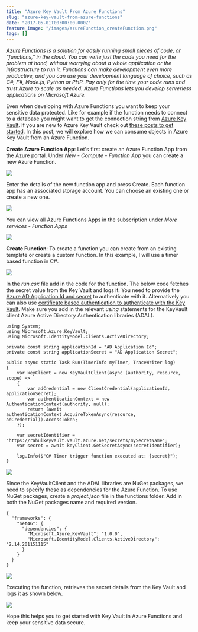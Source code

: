 ```yaml
---
title: "Azure Key Vault From Azure Functions"
slug: "azure-key-vault-from-azure-functions"
date: "2017-05-01T00:00:00.000Z"
feature_image: "/images/azureFunction_createFunction.png"
tags: []
---
```


_[Azure Functions](https://docs.microsoft.com/en-us/azure/azure-functions/functions-overview) is a solution for easily running small pieces of code, or "functions," in the cloud. You can write just the code you need for the problem at hand, without worrying about a whole application or the infrastructure to run it. Functions can make development even more productive, and you can use your development language of choice, such as C#, F#, Node.js, Python or PHP. Pay only for the time your code runs and trust Azure to scale as needed. Azure Functions lets you develop serverless applications on Microsoft Azure._

Even when developing with Azure Functions you want to keep your sensitive data protected. Like for example if the function needs to connect to a database you might want to get the connection string from [Azure Key Vault](__GHOST_URL__/blog/getting-started-with-azure-key-vault/). If you are new to Azure Key Vault check out [these posts to get started](__GHOST_URL__/tag/azure-key-vault/). In this post, we will explore how we can consume objects in Azure Key Vault from an Azure Function.

**Create Azure Function App**: Let's first create an Azure Function App from the Azure portal. Under _New - Compute - Function App_ you can create a new Azure Function.

![](/images/azureFunction_new.png)

Enter the details of the new function app and press Create. Each function app has an associated storage account. You can choose an existing one or create a new one.

![](/images/azureFunction_create.png)

You can view all Azure Functions Apps in the subscription under _More services - Function Apps_

![](/images/azureFunction_all.png)

**Create Function**: To create a function you can create from an existing template or create a custom function. In this example, I will use a timer based function in C#.

![](/images/azureFunction_createFunction.png)

In the _run.csx_ file add in the code for the function. The below code fetches the secret value from the Key Vault and logs it. You need to provide the [Azure AD Application Id and secret](__GHOST_URL__/blog/authenticating-a-client-application-with-azure-key-vault/) to authenticate with it. Alternatively you can also use [certificate based authentication to authenticate with the Key Vault](__GHOST_URL__/blog/azure-key-vault-from-azure-functions-certificate-based-authentication/). Make sure you add in the relevant _using_ statements for the KeyVault client Azure Active Directory Authentication libraries (ADAL).

    using System;
    using Microsoft.Azure.KeyVault;
    using Microsoft.IdentityModel.Clients.ActiveDirectory;
    
    private const string applicationId = "AD Application Id";
    private const string applicationSecret = "AD Application Secret";
    
    public async static Task Run(TimerInfo myTimer, TraceWriter log)
    {
        var keyClient = new KeyVaultClient(async (authority, resource, scope) =>
        {
            var adCredential = new ClientCredential(applicationId, applicationSecret);
            var authenticationContext = new AuthenticationContext(authority, null);
            return (await authenticationContext.AcquireTokenAsync(resource, adCredential)).AccessToken;
        });
    
        var secretIdentifier = "https://rahulkeyvault.vault.azure.net/secrets/mySecretName";
        var secret = await keyClient.GetSecretAsync(secretIdentifier);
    
        log.Info($"C# Timer trigger function executed at: {secret}");
    }
    

![](/images/azureFunction_code.png)

Since the KeyVaultClient and the ADAL libraries are NuGet packages, we need to specify these as dependencies for the Azure Function. To use NuGet packages, create a _project.json_ file in the functions folder. Add in both the NuGet packages name and required version.

    {
      "frameworks": {
        "net46": {
          "dependencies": {
            "Microsoft.Azure.KeyVault": "1.0.0",
            "Microsoft.IdentityModel.Clients.ActiveDirectory": "2.14.201151115"
          }
        }
      }
    }
    

![](/images/azureFunction_nuget.png)

Executing the function, retrieves the secret details from the Key Vault and logs it as shown below.

![](/images/azureFunction_run.png)

Hope this helps you to get started with Key Vault in Azure Functions and keep your sensitive data secure.